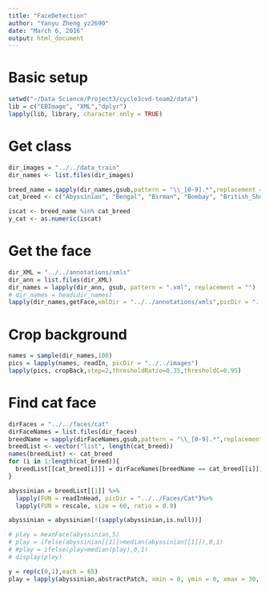 ```yaml
---
title: "FaceDetection"
author: "Yanyu Zheng yz2690"
date: "March 6, 2016"
output: html_document
---
```

# Basic setup
```r
setwd("~/Data Science/Project3/cycle3cvd-team2/data")
lib = c("EBImage", "XML","dplyr")
lapply(lib, library, character.only = TRUE)
```

# Get class
```r
dir_images = "../../data_train"
dir_names <- list.files(dir_images)

breed_name = sapply(dir_names,gsub,pattern = "\\_[0-9].*",replacement = "")
cat_breed <- c("Abyssinian", "Bengal", "Birman", "Bombay", "British_Shorthair", "Egyptian_Mau","Maine_Coon", "Persian", "Ragdoll", "Russian_Blue", "Siamese", "Sphynx")

iscat <- breed_name %in% cat_breed
y_cat <- as.numeric(iscat)
```

# Get the face
```r
dir_XML = "../../annotations/xmls"
dir_ann = list.files(dir_XML)
dir_names = lapply(dir_ann, gsub, pattern = ".xml", replacement = "")
# dir_names = head(dir_names)
lapply(dir_names,getFace,xmlDir = "../../annotations/xmls",picDir = "../../images",CatDir = "../../Faces/Cat",DogDir = "../../Faces/Dog")
```

# Crop background
```r
names = sample(dir_names,100)
pics = lapply(names, readIn, picDir = "../../images")
lapply(pics, cropBack,step=2,thresholdRatio=0.35,thresholdC=0.95)
```

# Find cat face
```r
dirFaces = "../../faces/cat"
dirFaceNames = list.files(dir_faces)
breedName = sapply(dirFaceNames,gsub,pattern = "\\_[0-9].*",replacement = "")
breedList <- vector("list", length(cat_breed))
names(breedList) <- cat_breed
for (i in 1:length(cat_breed)){
  breedList[[cat_breed[i]]] = dirFaceNames[breedName == cat_breed[[i]]]
}

abyssinian = breedList[[1]] %>%
  lapply(FUN = readInHead, picDir = "../../Faces/Cat")%>%
  lapply(FUN = rescale, size = 60, ratio = 0.9)

abyssinian = abyssinian[!(sapply(abyssinian,is.null))]

# play = meanFace(abyssinian,5)
# play = ifelse(abyssinian[[1]]>median(abyssinian[[1]]),0,1)
# #play = ifelse(play>median(play),0,1)
# display(play)

y = rep(c(0,1),each = 65)
play = lapply(abyssinian,abstractPatch, xmin = 0, ymin = 0, xmax = 30, ymax = 30)

```

